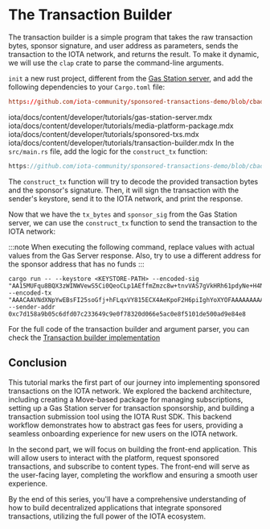 # The Transaction Builder

The transaction builder is a simple program that takes the raw transaction bytes, sponsor signature, and user address as parameters, sends the transaction to the IOTA network, and returns the result.
To make it dynamic, we will use the `clap` crate to parse the command-line arguments.

`init` a new rust project, different from the [Gas Station server](./gas-station-server.mdx), and add the following dependencies to your `Cargo.toml` file:

```toml reference
https://github.com/iota-community/sponsored-transactions-demo/blob/cbad19470d6dcdc3dbd3222946381719628fa015/sender_client_rust/Cargo.toml#L6-L23
```
iota/docs/content/developer/tutorials/gas-station-server.mdx iota/docs/content/developer/tutorials/media-platform-package.mdx iota/docs/content/developer/tutorials/sponsored-txs.mdx iota/docs/content/developer/tutorials/transaction-builder.mdx
In the `src/main.rs` file, add the logic for the `construct_tx` function:

```rust reference
https://github.com/iota-community/sponsored-transactions-demo/blob/cbad19470d6dcdc3dbd3222946381719628fa015/sender_client_rust/src/main.rs#L68-L122
```

The `construct_tx` function will try to decode the provided transaction bytes and the sponsor's signature. Then, it will sign the transaction with the sender's keystore, send it to the IOTA network, and print the response.

Now that we have the `tx_bytes` and `sponsor_sig` from the Gas Station server, we can use the `construct_tx` function to send the transaction to the IOTA network:

:::note
When executing the following command, replace values with actual values from the Gas Server response. Also, try to use a different address for the sponsor address that has no funds
:::
```shell
cargo run -- --keystore <KEYSTORE-PATH> --encoded-sig "AA15MUFqu8BQX3zWINWVewS5Ci0QeoCLp1AEffmZmzc8w+tnvVAS7gVkHRh61pdyNe+H4NdseUvwW9yLnchqkQ3p1vxEC3McO9IvqEI8BXaHBgCUFx3DXTO+QWmQKwj2uA==" --encoded-tx "AAACAAVNdXNpYwEBsFI25soGfj+hFLqxVY815ECX4AeKpoF2H6piIghYoXYOFAAAAAAAAAEBACBp6RyDMzUL32u9KZEmatM5knV9t69IKRrbWOelsOGqH3Nwb25zb3JlZF90cmFuc2FjdGlvbnNfcGFja2FnZXMKZnJlZV90cmlhbAACAQAAAQEAx9FYqbBcbf0HwjNknJ4PeDINBm5awOj1EB3lAK2ehOgBOeqaP5iJwfw9edY9l64pOnSFnQzguHbAkCEUceNwZ7sOFAAAAAAAACBC3cFbtd21gUyztwvt5k6hwgXZg7/nTKjNvH5WoXR0078pPO0lkxGM0jHxB/NBuxrZ2znNBJe/8p01VzDPTivC6AMAAAAAAABAS0wAAAAAAAA=" --sender-addr 0xc7d158a9b05c6dfd07c233649c9e0f78320d066e5ac0e8f5101de500ad9e84e8
```


For the full code of the transaction builder and argument parser, you can check the [Transaction builder implementation](https://github.com/iota-community/sponsored-transactions-demo/blob/cbad19470d6dcdc3dbd3222946381719628fa015/sender_client_rust/src/main.rs)


## Conclusion

This tutorial marks the first part of our journey into implementing sponsored transactions on the IOTA network. We explored the backend architecture, including creating a Move-based package for managing subscriptions, setting up a Gas Station server for transaction sponsorship, and building a transaction submission tool using the IOTA Rust SDK. This backend workflow demonstrates how to abstract gas fees for users, providing a seamless onboarding experience for new users on the IOTA network.

In the second part, we will focus on building the front-end application. This will allow users to interact with the platform, request sponsored transactions, and subscribe to content types. The front-end will serve as the user-facing layer, completing the workflow and ensuring a smooth user experience.

By the end of this series, you'll have a comprehensive understanding of how to build decentralized applications that integrate sponsored transactions, utilizing the full power of the IOTA ecosystem.

